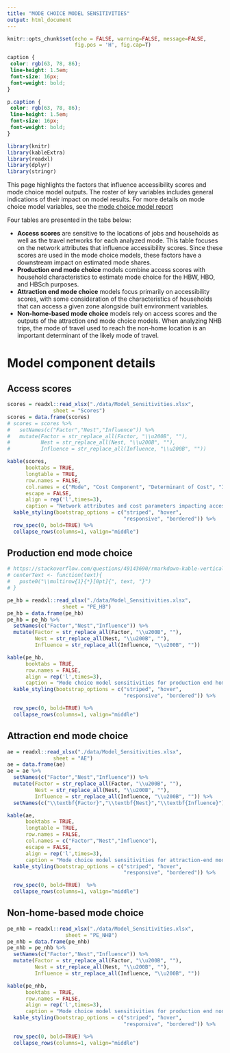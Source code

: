 ```yaml
---
title: "MODE CHOICE MODEL SENSITIVITIES"
output: html_document
---
```


```r
knitr::opts_chunk$set(echo = FALSE, warning=FALSE, message=FALSE, 
                      fig.pos = 'H', fig.cap=T)
```

```css
caption {
 color: rgb(63, 78, 86);
 line-height: 1.5em;
 font-size: 16px;
 font-weight: bold;
}

p.caption {
 color: rgb(63, 78, 86);
 line-height: 1.5em;
 font-size: 16px;
 font-weight: bold;
}
```

```r
library(knitr)
library(kableExtra)
library(readxl)
library(dplyr)
library(stringr)
```

This page highlights the factors that influence accessibility scores and mode
choice model outputs. The roster of key variables includes general indications
of their impact on model results. For more details on mode choice model
variables, see the [mode choice model report](./Mode_Choice_Report.html)

Four tables are presented in the tabs below:

 - **Access scores** are sensitive to the locations of jobs and households
 as well as the travel networks for each analyzed mode. This table focuses
 on the network attributes that influence accessibility scores. Since these
 scores are used in the mode choice models, these factors have a downstream
 impact on estimated mode shares.
 - **Production end mode choice** models combine access scores with household
 characteristics to estimate mode choice for the HBW, HBO, and HBSch purposes.
 - **Attraction end mode choice** models focus primarily on accessibility scores,
 with some consideration of the characteristics of households that can access
 a given zone alongside built environment variables.
 - **Non-home-based mode choice** models rely on access scores and the outputs
 of the attraction end mode choice models. When analyzing NHB trips, the mode of
 travel used to reach the non-home location is an important determinant of the
 likely mode of travel.

# Model component details {.tabset}

## Access scores
```r
scores = readxl::read_xlsx("./data/Model_Sensitivities.xlsx",
               sheet = "Scores")
scores = data.frame(scores)
# scores = scores %>%
#   setNames(c("Factor","Nest","Influence")) %>%
#   mutate(Factor = str_replace_all(Factor, "\\u200B", ""),
#          Nest = str_replace_all(Nest, "\\u200B", ""),
#          Influence = str_replace_all(Influence, "\\u200B", ""))

kable(scores,
      booktabs = TRUE,
      longtable = TRUE,
      row.names = FALSE,
      col.names = c("Mode", "Cost Component", "Determinant of Cost", "Influence"),
      escape = FALSE,
      align = rep('l',times=3),
      caption = "Network attributes and cost parameters impacting accessibility scores") %>%
  kable_styling(bootstrap_options = c("striped", "hover",
                                      "responsive", "bordered")) %>%
  row_spec(0, bold=TRUE) %>% 
  collapse_rows(columns=1, valign="middle")
```

## Production end mode choice

```r
# https://stackoverflow.com/questions/49143690/rmarkdown-kable-vertically-align-cells
# centerText <- function(text){
#   paste0("\\multirow{1}{*}[0pt]{", text, "}")
# }

pe_hb = readxl::read_xlsx("./data/Model_Sensitivities.xlsx",
                  sheet = "PE_HB")
pe_hb = data.frame(pe_hb)
pe_hb = pe_hb %>%
  setNames(c("Factor","Nest","Influence")) %>%
  mutate(Factor = str_replace_all(Factor, "\\u200B", ""),
         Nest = str_replace_all(Nest, "\\u200B", ""),
         Influence = str_replace_all(Influence, "\\u200B", ""))

kable(pe_hb,
      booktabs = TRUE,
      row.names = FALSE,
      align = rep('l',times=3),
      caption = "Mode choice model sensitivities for production end home-based models") %>%
  kable_styling(bootstrap_options = c("striped", "hover",
                                      "responsive", "bordered")) %>%

  row_spec(0, bold=TRUE) %>% 
  collapse_rows(columns=1, valign="middle")
```

## Attraction end mode choice

```r
ae = readxl::read_xlsx("./data/Model_Sensitivities.xlsx",
               sheet = "AE")
ae = data.frame(ae)
ae = ae %>%
  setNames(c("Factor","Nest","Influence")) %>%
  mutate(Factor = str_replace_all(Factor, "\\u200B", ""),
         Nest = str_replace_all(Nest, "\\u200B", ""),
         Influence = str_replace_all(Influence, "\\u200B", "")) %>%
  setNames(c("\\textbf{Factor}","\\textbf{Nest}","\\textbf{Influence}"))

kable(ae,
      booktabs = TRUE,
      longtable = TRUE,
      row.names = FALSE,
      col.names = c("Factor","Nest","Influence"),
      escape = FALSE,
      align = rep('l',times=3),
      caption = "Mode choice model sensitivities for attraction-end models") %>%
  kable_styling(bootstrap_options = c("striped", "hover",
                                      "responsive", "bordered")) %>%

  row_spec(0, bold=TRUE)  %>% 
  collapse_rows(columns=1, valign="middle")
```

## Non-home-based mode choice

```r
pe_nhb = readxl::read_xlsx("./data/Model_Sensitivities.xlsx",
                   sheet = "PE_NHB")
pe_nhb = data.frame(pe_nhb)
pe_nhb = pe_nhb %>%
  setNames(c("Factor","Nest","Influence")) %>%
  mutate(Factor = str_replace_all(Factor, "\\u200B", ""),
         Nest = str_replace_all(Nest, "\\u200B", ""),
         Influence = str_replace_all(Influence, "\\u200B", ""))

kable(pe_nhb,
      booktabs = TRUE,
      row.names = FALSE,
      align = rep('l',times=3),
      caption = "Mode choice model sensitivities for production end non-home-based models") %>%
  kable_styling(bootstrap_options = c("striped", "hover",
                                      "responsive", "bordered")) %>%

  row_spec(0, bold=TRUE) %>% 
  collapse_rows(columns=1, valign="middle")
```




